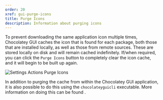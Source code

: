```yaml
---
order: 20
xref: gui-purge-icons
title: Purge Icons
description: Information about purging icons
---
```


To prevent downloading the same application icon multiple times, Chocolatey GUI caches the icon that is found for each
package, both those that are installed locally, as well as those from remote sources.  These are stored locally on disk
and will remain cached indefinitely.  If/when required, you can click the `Purge Icons` button to completely clear the
icon cache, and it will begin to be built up again.

![Settings Actions Purge Icons](https://img.chocolatey.org/docs/chocolatey-gui/user_interface_settings_actions_purge_icons.png "Settings Actions Purge Icons")

In addition to purging the cache from within the Chocolatey GUI application, it is also possible to do this using the
`chocolateyguicli` executable.  More information on doing this can be found <Xref title="here" value="gui-purge-command" />.
